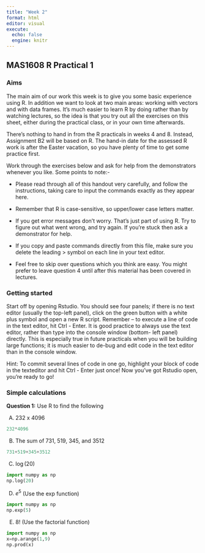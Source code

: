 ```yaml
---
title: "Week 2"
format: html
editor: visual
execute: 
  echo: false
  engine: knitr
---
```


## MAS1608 R Practical 1

### Aims

The main aim of our work this week is to give you some basic experience using R. In addition we want to look at two main areas: working with vectors and with data frames. It's much easier to learn R by doing rather than by watching lectures, so the idea is that you try out all the exercises on this sheet, either during the practical class, or in your own time afterwards.

There's nothing to hand in from the R practicals in weeks 4 and 8. Instead, Assignment B2 will be based on R. The hand-in date for the assessed R work is after the Easter vacation, so you have plenty of time to get some practice first.

Work through the exercises below and ask for help from the demonstrators whenever you like. Some points to note:-

-   Please read through all of this handout very carefully, and follow the instructions, taking care to input the commands exactly as they appear here.

-   Remember that R is case-sensitive, so upper/lower case letters matter.

-   If you get error messages don't worry. That's just part of using R. Try to figure out what went wrong, and try again. If you're stuck then ask a demonstrator for help.

-   If you copy and paste commands directly from this file, make sure you delete the leading \> symbol on each line in your text editor.

-   Feel free to skip over questions which you think are easy. You might prefer to leave question 4 until after this material has been covered in lectures.

### Getting started

Start off by opening Rstudio. You should see four panels; if there is no text editor (usually the top-left panel), click on the green button with a white plus symbol and open a new R script. Remember -- to execute a line of code in the text editor, hit Ctrl - Enter. It is good practice to always use the text editor, rather than type into the console window (bottom- left panel) directly. This is especially true in future practicals when you will be building large functions; it is much easier to de-bug and edit code in the text editor than in the console window.

Hint: To commit several lines of code in one go, highlight your block of code in the texteditor and hit Ctrl - Enter just once! Now you've got Rstudio open, you're ready to go!

### Simple calculations

**Question 1:** Use R to find the following

A)  232 x 4096

```python
232*4096
```

B)  The sum of 731, 519, 345, and 3512

```python
731+519+345+3512
```

C)  $\log(20)$

```python
import numpy as np
np.log(20)
```

D)  $e^5$ (Use the exp function)

```python
import numpy as np
np.exp(5)
```

E)  8! (Use the factorial function)

```python
import numpy as np
x=np.arange(1,9)
np.prod(x)
```
